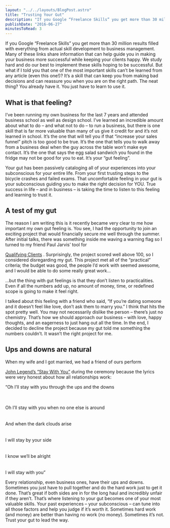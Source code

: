 ```yaml
---
layout: "../../layouts/BlogPost.astro"
title: "Trusting Your Gut"
description: "If you Google “Freelance Skills” you get more than 30 million results filled with everything from actual skill development to business management. Many of these links share information that can help guide you in making your business more successful while keeping your clients happy. We study hard and do our best to implement these skills hoping to be successful. But what if I told you that one of the most important skills can’t be learned from any article (even this one!)? It’s a skill that can k"
publishDate: "2016-06-27"
minutesToRead: 3
---
```


<p>If you Google “Freelance Skills” you get more than 30 million results filled with everything from actual skill development to business management. Many of these links share information that can help guide you in making your business more successful while keeping your clients happy. We study hard and do our best to implement these skills hoping to be successful. But what if I told you that one of the most important skills can’t be learned from any article (even this one!)? It’s a skill that can keep you from making bad decisions and can reassure you when you are on the right path. The neat thing? You already have it. You just have to learn to use it.</p>
<h2 id="what-is-that-feeling">What is that feeling?</h>
</h2>
<p>I’ve been running my own business for the last 7 years and attended business school as well as design school. I’ve learned an incredible amount about what to do – and what not to do – to run a business, but there is one skill that is far more valuable than many of us give it credit for and it’s not learned in school. It’s the one that will tell you if that “increase your sales funnel” pitch is too good to be true. It’s the one that tells you to walk away from a business deal when the guy across the table won’t make eye contact. It’s the one that says the egg salad sandwich you found in the fridge may not be good for you to eat. It’s your “gut feeling”.</p>
<p>Your gut has been passively cataloging all of your experiences into your subconscious for your entire life. From your first trusting steps to the bicycle crashes and failed exams. That uncomfortable feeling in your gut is your subconscious guiding you to make the right decision for YOU. True success in life – and in business – is taking the time to listen to this feeling and learning to trust it.</p>
<h2 id="a-test-of-my-gut">A test of my gut</h>
</h2>
<p>The reason I am writing this is it recently became very clear to me how important my own gut feeling is. You see, I had the opportunity to join an exciting project that would financially secure me well through the summer. After initial talks, there was something inside me waving a warning flag so I turned to my friend Paul Jarvis’ tool for </p>
<a href="https://pjrvs.com/a/qualify/?ref="antonsten".com" target="_blank">Qualifying Clients</a>
 . Surprisingly, the project scored well above 100, so I considered disregarding my gut. This project met all of the “practical” criteria; the budget was good, the people I’d work with seemed awesome, and I would be able to do some really great work…</p>
<p>…but the thing with gut feelings is that they don’t listen to practicalities. Even if all the numbers add up, no amount of money, time, or redefined scope is going to make it feel right.</p>
<p>I talked about this feeling with a friend who said, “If you’re dating someone and it doesn’t feel like love, don’t ask them to marry you.” I think that hits the spot pretty well. You may not necessarily dislike the person – there’s just no chemistry. That’s how we should approach our business – with love, happy thoughts, and an eagerness to just hang out all the time. In the end, I decided to decline the project because my gut told me something the numbers couldn’t. It wasn’t the right project for me.</p>
<h2 id="ups-and-downs-are-natural">Ups and downs are natural</h>
</h2>
<p>When my wife and I got married, we had a friend of ours perform </p>
<a href="https://itun.es/us/5_UXs?i="315027731"&ref="antonsten".com" target="_blank">John Legend’s “Stay With You”</a>
 during the ceremony because the lyrics were very honest about how all relationships work:</p>
<div class="blockquote">
</div>
<div>
<p>“Oh I’ll stay with you through the ups and the downs </p>
<br>
<br> Oh I’ll stay with you when no one else is around </br>
<br>
<br> And when the dark clouds arise </br>
<br>
<br> I will stay by your side </br>
<br>
<br> I know we’ll be alright </br>
<br>
<br> I will stay with you” </br>
<p>Every relationship, even business ones, have their ups and downs. Sometimes you just have to pull together and do the hard work just to get it done. That’s great if both sides are in for the long haul and incredibly unfair if they aren’t. That’s where listening to your gut becomes one of your most valuable skills. Your past experiences – your subconscious – can tune into all those factors and help you judge if it’s worth it. Sometimes hard work (and money) are better than having no work (no money). Sometimes it’s not. Trust your gut to lead the way.</p>
